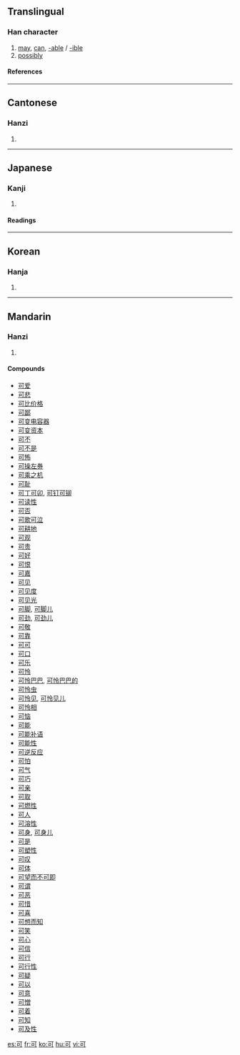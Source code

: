 ==Translingual==
{{stroke order|type=animate}}
===Han character===
{{Han char|rn=30|rad=口|as=02|sn=5|four=1062<sub>0</sub>|canj=一弓口 (MNR)}}
# [[may]], [[can]], [[-able]] / [[-ible]]
# [[possibly]]
====References====
{{Han ref|kx=0172.120|dkj=03245|dj=0383.070|hdz=10567.070|uh=53EF|ud=21487|bh=A569|bd=42345}}
----

==Cantonese==
===Hanzi===
{{yue-hanzi|jyut=|y=[[hak1]], [[ho2]]}}
# {{defn|Cantonese}}
----
==Japanese==
===Kanji===
{{ja-kanji|grade=|rs=口02}}
# {{defn|Japanese}} 
====Readings====
{{ja-readings|on=[[か]] (ka), [[こく]] (koku)|kun=[[よい]] (yoi), [[べし]] (beshi), [[ばかり]] (bakari)}}
----
==Korean==
===Hanja===
{{ko-hanja|hangeul=[[가]], [[극]]|rv=ga, geuk|mr=ka, kŭk}}
# {{defn|Korean}}
----
==Mandarin==
===Hanzi===
{{cmn-hanzi|pin=[[kě]] ([[ke3]])|wg=[[k'o3|k'o<sup>3</sup>]]}}
# {{defn|Mandarin}}

====Compounds====
*[[可爱]]
*[[可悲]]
*[[可比价格]]
*[[可鄙]]
*[[可变电容器]]
*[[可变资本]]
*[[可不]]
*[[可不是]]
*[[可怖]]
*[[可操左券]]
*[[可乘之机]]
*[[可耻]]
*[[可丁可卯]], [[可钉可铆]]
*[[可读性]]
*[[可否]]
*[[可歌可泣]]
*[[可耕地]]
*[[可观]]
*[[可贵]]
*[[可好]]
*[[可恨]]
*[[可嘉]]
*[[可见]]
*[[可见度]]
*[[可见光]]
*[[可脚]], [[可脚儿]]
*[[可劲]], [[可劲儿]]
*[[可敬]]
*[[可靠]]
*[[可可]]
*[[可口]]
*[[可乐]]
*[[可怜]]
*[[可怜巴巴]], [[可怜巴巴的]]
*[[可怜虫]]
*[[可怜见]], [[可怜见儿]]
*[[可怜相]]
*[[可恼]]
*[[可能]]
*[[可能补语]]
*[[可能性]]
*[[可逆反应]]
*[[可怕]]
*[[可气]]
*[[可巧]]
*[[可亲]]
*[[可取]]
*[[可燃性]]
*[[可人]]
*[[可溶性]]
*[[可身]], [[可身儿]]
*[[可是]]
*[[可塑性]]
*[[可叹]]
*[[可体]]
*[[可望而不可即]]
*[[可谓]]
*[[可恶]]
*[[可惜]]
*[[可喜]]
*[[可想而知]]
*[[可笑]]
*[[可心]]
*[[可信]]
*[[可行]]
*[[可行性]]
*[[可疑]]
*[[可以]]
*[[可意]]
*[[可憎]]
*[[可着]]
*[[可知]]
*[[可及性]]

[[es:可]]
[[fr:可]]
[[ko:可]]
[[hu:可]]
[[vi:可]]